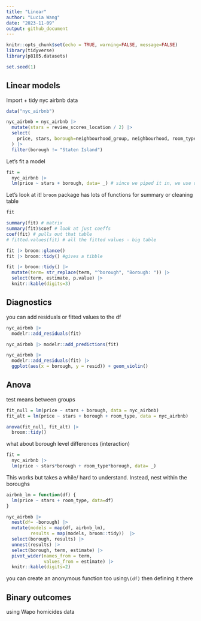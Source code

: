 ```yaml
---
title: "Linear"
author: "Lucia Wang"
date: "2023-11-09"
output: github_document
---
```


```r
knitr::opts_chunk$set(echo = TRUE, warning=FALSE, message=FALSE)
library(tidyverse)
library(p8105.datasets)

set.seed(1)
```
## Linear models
Import + tidy nyc airbnb data
```r
data("nyc_airbnb") 

nyc_airbnb = nyc_airbnb |>
  mutate(stars = review_scores_location / 2) |>
  select(
    price, stars, borough=neighbourhood_group, neighbourhood, room_type
  ) |>
  filter(borough != "Staten Island")
```

Let's fit a model
```r
fit = 
  nyc_airbnb |>
  lm(price ~ stars + borough, data= _) # since we piped it in, we use data= _ 
```

Let's look at it!
`broom` package has lots of functions for summary or cleaning table
```r
fit

summary(fit) # matrix
summary(fit)$coef # look at just coeffs
coef(fit) # pulls out that table
# fitted.values(fit) # all the fitted values - big table

fit |> broom::glance()
fit |> broom::tidy() #gives a tibble

fit |> broom::tidy() |>
  mutate(term= str_replace(term, "^borough", "Borough: ")) |>
  select(term, estimate, p.value) |>
  knitr::kable(digits=3)
```

## Diagnostics
you can add residuals or fitted values to the df
```r
nyc_airbnb |>
  modelr::add_residuals(fit)

nyc_airbnb |> modelr::add_predictions(fit)

nyc_airbnb |> 
  modelr::add_residuals(fit) |> 
  ggplot(aes(x = borough, y = resid)) + geom_violin()
```

## Anova
test means between groups
```r
fit_null = lm(price ~ stars + borough, data = nyc_airbnb)
fit_alt = lm(price ~ stars + borough + room_type, data = nyc_airbnb)

anova(fit_null, fit_alt) |> 
  broom::tidy()
```

what about borough level differences (interaction)
```r
fit = 
  nyc_airbnb |>
  lm(price ~ stars*borough + room_type*borough, data= _)
```

This works but takes a while/ hard to understand. Instead, nest within the boroughs
```r
airbnb_lm = function(df) {
  lm(price ~ stars + room_type, data=df)
}

nyc_airbnb |>
  nest(df= -borough) |>
  mutate(models = map(df, airbnb_lm),
         results = map(models, broom::tidy))  |>
  select(borough, results) |>
  unnest(results) |>
  select(borough, term, estimate) |>
  pivot_wider(names_from = term,
              values_from = estimate) |>
  knitr::kable(digits=2)
```

you can create an anonymous function too using`\(df)` then defining it there

## Binary outcomes
using Wapo homicides data
```r

```

